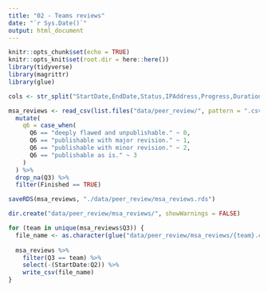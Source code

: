 ```yaml
---
title: "02 - Teams reviews"
date: "`r Sys.Date()`"
output: html_document
---
```


```r
knitr::opts_chunk$set(echo = TRUE)
knitr::opts_knit$set(root.dir = here::here())
library(tidyverse)
library(magrittr)
library(glue)
```

```r
cols <- str_split("StartDate,EndDate,Status,IPAddress,Progress,Duration (in seconds),Finished,RecordedDate,ResponseId,RecipientLastName,RecipientFirstName,RecipientEmail,ExternalReference,LocationLatitude,LocationLongitude,DistributionChannel,UserLanguage,Q2,Q3,Q5_2,Q5_3,Q5_4,Q6,Q8,Q9,Q10,Q11,Q12,Q13,Q14,Q15", ",")

msa_reviews <- read_csv(list.files("data/peer_review/", pattern = ".csv", include.dirs = FALSE, full.names = TRUE), skip = 3, col_names = cols[[1]]) %>%
  mutate(
    q6 = case_when(
      Q6 == "deeply flawed and unpublishable." ~ 0,
      Q6 == "publishable with major revision." ~ 1,
      Q6 == "publishable with minor revision." ~ 2,
      Q6 == "publishable as is." ~ 3
    )
  ) %>%
  drop_na(Q3) %>%
  filter(Finished == TRUE)

saveRDS(msa_reviews, "./data/peer_review/msa_reviews.rds")
```

```r
dir.create("data/peer_review/msa_reviews/", showWarnings = FALSE)

for (team in unique(msa_reviews$Q3)) {
  file_name <- as.character(glue("data/peer_review/msa_reviews/{team}.csv"))
  
  msa_reviews %>%
    filter(Q3 == team) %>%
    select(-(StartDate:Q2)) %>%
    write_csv(file_name)
}
```
